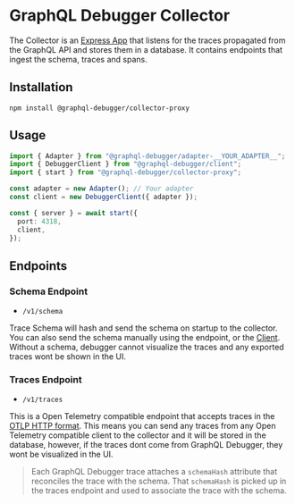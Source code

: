 # GraphQL Debugger Collector

The Collector is an [Express App](https://expressjs.com/) that listens for the traces propagated from the GraphQL API and stores them in a database. It contains endpoints that ingest the schema, traces and spans.

## Installation

```
npm install @graphql-debugger/collector-proxy
```

## Usage

```ts
import { Adapter } from "@graphql-debugger/adapter-__YOUR_ADAPTER__";
import { DebuggerClient } from "@graphql-debugger/client";
import { start } from "@graphql-debugger/collector-proxy";

const adapter = new Adapter(); // Your adapter
const client = new DebuggerClient({ adapter });

const { server } = await start({
  port: 4318,
  client,
});
```

## Endpoints

### Schema Endpoint

- `/v1/schema`

Trace Schema will hash and send the schema on startup to the collector. You can also send the schema manually using the endpoint, or the [Client](/docs/packages/client). Without a schema, debugger cannot visualize the traces and any exported traces wont be shown in the UI.

### Traces Endpoint

- `/v1/traces`

This is a Open Telemetry compatible endpoint that accepts traces in the [OTLP HTTP format](https://opentelemetry.io/docs/specs/otlp/#otlphttp). This means you can send any traces from any Open Telemetry compatible client to the collector and it will be stored in the database, however, if the traces dont come from GraphQL Debugger, they wont be visualized in the UI.

> Each GraphQL Debugger trace attaches a `schemaHash` attribute that reconciles the trace with the schema. That `schemaHash` is picked up in the traces endpoint and used to associate the trace with the schema.
